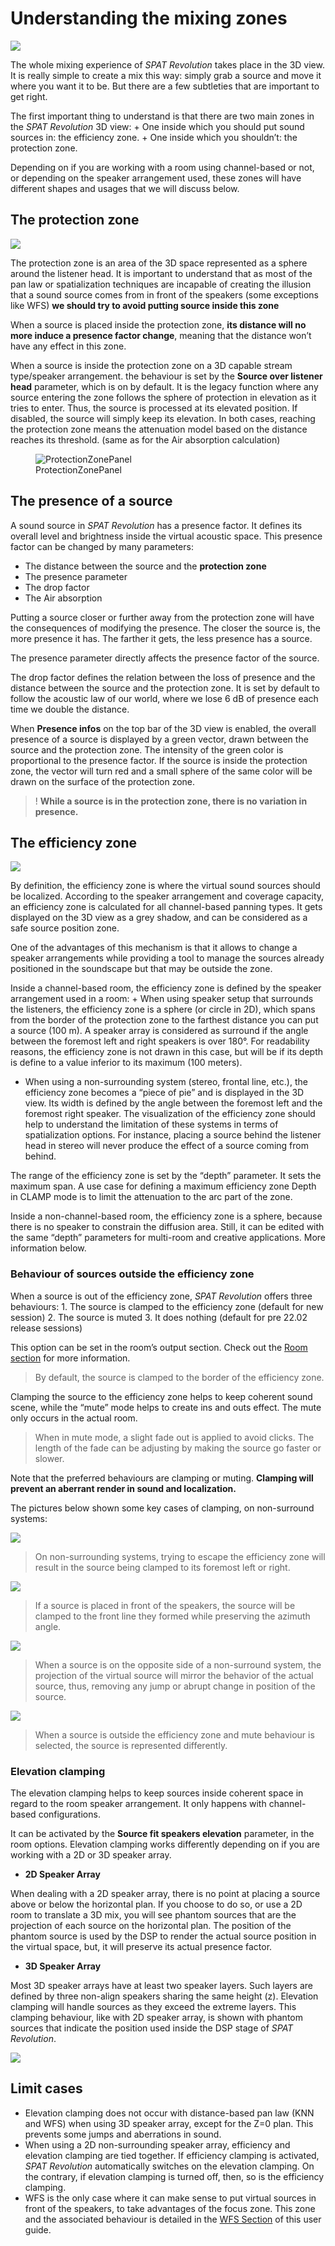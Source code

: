 # Understanding the mixing zones

![](https://media.githubusercontent.com/media/FLUX-SE/doc_images/main/SpatR/Room/3DView.png)


The whole mixing experience of _SPAT Revolution_ takes place in the 3D view. It is really simple to create a mix this way: simply grab a source and move it where you want it to be. But there are a few subtleties that are important to get right.

The first important thing to understand is that there are two main zones in the _SPAT Revolution_ 3D view:
+ One inside which you should put sound sources in: the efficiency zone.
+ One inside which you shouldn’t: the protection zone.

Depending on if you are working with a room using channel-based or not, or depending on the speaker arrangement used, these zones will have different shapes and usages that we will discuss below.

## The protection zone {#sec-about3dview-protectionzone}

![](https://media.githubusercontent.com/media/FLUX-SE/doc_images/main/SpatR/Room/ProtectionZone.png)

The protection zone is an area of the 3D space represented as a sphere around the listener head.
It is important to understand that as most of the pan law or spatialization techniques are incapable of creating the illusion that a sound source comes from in front of the speakers (some exceptions like WFS) **we should try to avoid putting source inside this zone**

When a source is placed inside the protection zone, **its distance will no more induce a presence factor change**, meaning that the distance won't have any effect in this zone.

When a source is inside the protection zone on a 3D capable stream type/speaker arrangement. the behaviour is set by the **Source over listener head** parameter, which is on by default. It is the legacy function where any source entering the zone follows the sphere of protection in elevation as it tries to enter. Thus, the source is processed at its elevated position. If disabled, the source will simply keep its elevation. In both cases, reaching the protection zone means the attenuation model based on the distance reaches its threshold. (same as for the Air absorption calculation)

![ProtectionZonePanel]( https://media.githubusercontent.com/media/FLUX-SE/doc_images/main/SpatR//Room/OutputProtectionZonePanel.png)


## The presence of a source

A sound source in _SPAT Revolution_ has a presence factor. It defines its overall level and brightness inside the virtual acoustic space. This presence factor can be changed by many parameters:

- The distance between the source and the **protection zone**
- The presence parameter
- The drop factor
- The Air absorption

Putting a source closer or further away from the protection zone will have the consequences of modifying the presence. The closer the source is, the more presence it has. The farther it gets, the less presence has a source.

The presence parameter directly affects the presence factor of the source.

The drop factor defines the relation between the loss of presence and the distance between the source and the protection zone. It is set by default to follow the acoustic law of our world, where we lose 6 dB of presence each time we double the distance.

When **Presence infos** on the top bar of the 3D view is enabled, the overall presence of a source is displayed by a green vector, drawn between the source and the protection zone. The intensity of the green color is proportional to the presence factor. If the source is inside the protection zone, the vector will turn red and a small sphere of the same color will be drawn on the surface of the protection zone.


>! **While a source is in the protection zone, there is no variation in presence.**


## The efficiency zone {#sec-about3dview-efficiencyzone}

![]( https://media.githubusercontent.com/media/FLUX-SE/doc_images/main/SpatR//Room/3DViewEfficiencyZone.png)

<!--TO BE COMPLETED-->
By definition, the efficiency zone is where the virtual sound sources should be localized.
According to the speaker arrangement and coverage capacity, an efficiency zone is calculated for all channel-based panning types. It gets displayed on the 3D view as a grey shadow, and can be considered as a safe source position zone.

One of the advantages of this mechanism is that it allows to change a speaker arrangements while providing a tool to manage the sources already positioned in the soundscape but that may be outside the zone.

Inside a channel-based room, the efficiency zone is defined by the speaker arrangement used in a room:
+ When using speaker setup that surrounds the listeners, the efficiency zone is a sphere (or circle in 2D), which spans from the border of the protection zone to the farthest distance you can put a source (100 m). A speaker array is considered as surround if the angle between the foremost left and right speakers is over 180°. For readability reasons, the efficiency zone is not drawn in this case, but will be if its depth is define to a value inferior to its maximum (100 meters).

+ When using a non-surrounding system (stereo, frontal line, etc.), the efficiency zone becomes a “piece of pie” and is displayed in the 3D view. Its width is defined by the angle between the foremost left and the foremost right speaker. The visualization of the efficiency zone should help to understand the limitation of these systems in terms of spatialization options. For instance, placing a source behind the listener head in stereo will never produce the effect of a source coming from behind.

The range of the efficiency zone is set by the “depth” parameter. It sets the maximum span. A use case for defining a maximum efficiency zone Depth in CLAMP mode is to limit the attenuation to the arc part of the zone.

Inside a non-channel-based room, the efficiency zone is a sphere, because there is no speaker to constrain the diffusion area. Still, it can be edited with the same “depth” parameters for multi-room and creative applications. More information below.

### Behaviour of sources outside the efficiency zone

When a source is out of the efficiency zone, _SPAT Revolution_ offers three behaviours:
1. The source is clamped to the efficiency zone (default for new session)
2. The source is muted
3. It does nothing (default for pre 22.02 release sessions)

This option can be set in the room’s output section. Check out the [Room section](Spat_Environment_Room.md) for more information.

> By default, the source is clamped to the border of the efficiency zone.

Clamping the source to the efficiency zone helps to keep coherent sound scene, while the "mute" mode helps to create ins and outs effect. The mute only occurs in the actual room.

> When in mute mode, a slight fade out is applied to avoid clicks. The length of the fade can be adjusting by making the source go faster or slower.

Note that the preferred behaviours are clamping or muting. **Clamping will prevent an aberrant render in sound and localization.**

The pictures below shown some key cases of clamping, on non-surround systems:

![]( https://media.githubusercontent.com/media/FLUX-SE/doc_images/main/SpatR//Room/3DViewAzimClamping.png)

> On non-surrounding systems, trying to escape the efficiency zone will result in the source being clamped to its foremost left or right.

![]( https://media.githubusercontent.com/media/FLUX-SE/doc_images/main/SpatR//Room/3DViewFrontClamping.png)

> If a source is placed in front of the speakers, the source will be clamped to the front line they formed while preserving the azimuth angle.

![]( https://media.githubusercontent.com/media/FLUX-SE/doc_images/main/SpatR//Room/3DViewMirrorClamping.png)

> When a source is on the opposite side of a non-surround system, the projection of the virtual source will mirror the behavior of the actual source, thus, removing any jump or abrupt change in position of the source.

![]( https://media.githubusercontent.com/media/FLUX-SE/doc_images/main/SpatR//Room/3DViewMuteSource.png)

> When a source is outside the efficiency zone and mute behaviour is selected, the source is represented differently.

### Elevation clamping

The elevation clamping helps to keep sources inside coherent space in regard to the room speaker arrangement. It only happens with channel-based configurations.

It can be activated by the **Source fit speakers elevation** parameter, in the room options. Elevation clamping works differently depending on if you are working with a 2D or 3D speaker array.

+ **2D Speaker Array**

When dealing with a 2D speaker array, there is no point at placing a source above or below the horizontal plan. If you choose to do so, or use a 2D room to translate a 3D mix, you will see phantom sources that are the projection of each source on the horizontal plan. The position of the phantom source is used by the DSP to render the actual source position in the virtual space, but, it will preserve its actual presence factor.

+ **3D Speaker Array**

Most 3D speaker arrays have at least two speaker layers. Such layers are defined by three non-align speakers sharing the same height (z). Elevation clamping will handle sources as they exceed the extreme layers. This clamping behaviour, like with 2D speaker array, is shown with phantom sources that indicate the position used inside the DSP stage of _SPAT Revolution_.

![]( https://media.githubusercontent.com/media/FLUX-SE/doc_images/main/SpatR//Room/3DViewHeightClamping.png)

## Limit cases

+ Elevation clamping does not occur with distance-based pan law (KNN and WFS) when using 3D speaker array, except for the Z=0 plan. This prevents some jumps and aberrations in sound.
+ When using a 2D non-surrounding speaker array, efficiency and elevation clamping are tied together. If efficiency clamping is activated, _SPAT Revolution_ automatically switches on the elevation clamping. On the contrary, if elevation clamping is turned off, then, so is the efficiency clamping.
+ WFS is the only case where it can make sense to put virtual sources in front of the speakers, to take advantages of the focus zone. This zone and the associated behaviour is detailed in the  [WFS Section](Spatialisation_Technology_WFS.md) of this user guide.
